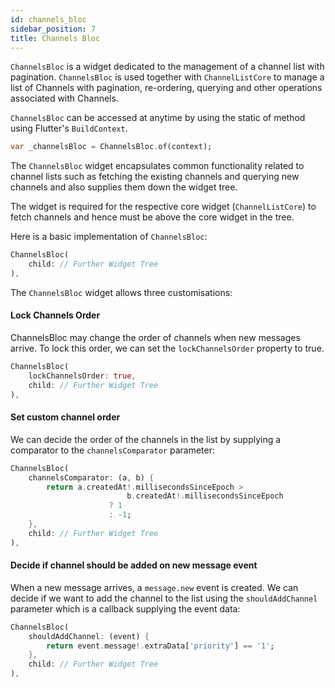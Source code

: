 ```yaml
---
id: channels_bloc
sidebar_position: 7
title: Channels Bloc
---
```


`ChannelsBloc` is a widget dedicated to the management of a channel list with pagination.
`ChannelsBloc` is used together with `ChannelListCore` to manage a list of
Channels with pagination, re-ordering, querying and other operations
associated with Channels.

`ChannelsBloc` can be accessed at anytime by using the static of method
using Flutter's `BuildContext`.

```dart
var _channelsBloc = ChannelsBloc.of(context);
```

The `ChannelsBloc` widget encapsulates common functionality related to channel lists such as fetching
the existing channels and querying new channels and also supplies them down the widget tree.

The widget is required for the respective core widget (`ChannelListCore`) to fetch channels and hence
must be above the core widget in the tree.

Here is a basic implementation of `ChannelsBloc`:

```dart
ChannelsBloc(
    child: // Further Widget Tree
),
```

The `ChannelsBloc` widget allows three customisations:

#### Lock Channels Order

ChannelsBloc may change the order of channels when new messages arrive. To lock this order, we can
set the `lockChannelsOrder` property to true.

```dart
ChannelsBloc(
    lockChannelsOrder: true,
    child: // Further Widget Tree
),
```

#### Set custom channel order

We can decide the order of the channels in the list by supplying a comparator to the `channelsComparator`
parameter:

```dart
ChannelsBloc(
    channelsComparator: (a, b) {
        return a.createdAt!.millisecondsSinceEpoch >
                          b.createdAt!.millisecondsSinceEpoch
                      ? 1
                      : -1;
    },
    child: // Further Widget Tree
),
```

#### Decide if channel should be added on new message event

When a new message arrives, a `message.new` event is created. We can decide if we want to add the channel
to the list using the `shouldAddChannel` parameter which is a callback supplying the event data:

```dart
ChannelsBloc(
    shouldAddChannel: (event) {
        return event.message!.extraData['priority'] == '1';
    },
    child: // Further Widget Tree
),
```
